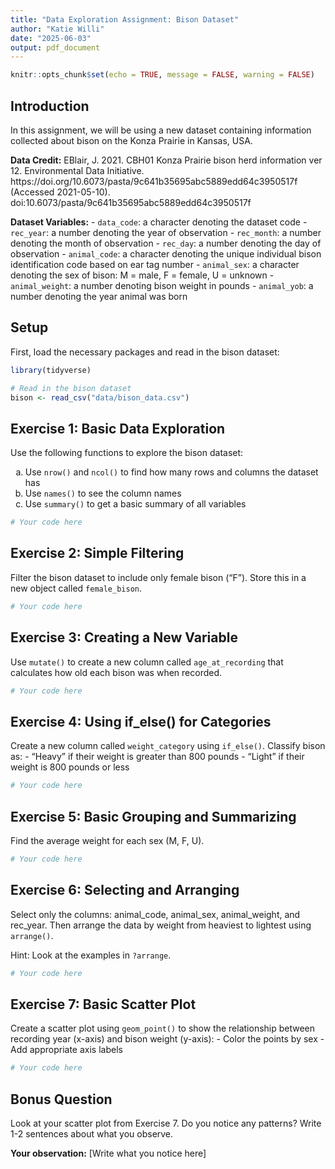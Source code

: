 ```yaml
---
title: "Data Exploration Assignment: Bison Dataset"
author: "Katie Willi"
date: "2025-06-03"
output: pdf_document
---
```


```r
knitr::opts_chunk$set(echo = TRUE, message = FALSE, warning = FALSE)
```

## Introduction

In this assignment, we will be using a new dataset containing information collected about bison on the Konza Prairie in Kansas, USA.

**Data Credit:**
EBlair, J. 2021. CBH01 Konza Prairie bison herd information ver 12. Environmental Data Initiative. https://doi.org/10.6073/pasta/9c641b35695abc5889edd64c3950517f (Accessed 2021-05-10). doi:10.6073/pasta/9c641b35695abc5889edd64c3950517f

**Dataset Variables:**
- `data_code`: a character denoting the dataset code
- `rec_year`: a number denoting the year of observation
- `rec_month`: a number denoting the month of observation
- `rec_day`: a number denoting the day of observation
- `animal_code`: a character denoting the unique individual bison identification code based on ear tag number
- `animal_sex`: a character denoting the sex of bison: M = male, F = female, U = unknown
- `animal_weight`: a number denoting bison weight in pounds
- `animal_yob`: a number denoting the year animal was born

## Setup

First, load the necessary packages and read in the bison dataset:

```r
library(tidyverse)

# Read in the bison dataset
bison <- read_csv("data/bison_data.csv")
```

## Exercise 1: Basic Data Exploration

Use the following functions to explore the bison dataset:

a) Use `nrow()` and `ncol()` to find how many rows and columns the dataset has
b) Use `names()` to see the column names
c) Use `summary()` to get a basic summary of all variables

```r
# Your code here

```

## Exercise 2: Simple Filtering

Filter the bison dataset to include only female bison ("F"). 
Store this in a new object called `female_bison`.

```r
# Your code here

```

## Exercise 3: Creating a New Variable

Use `mutate()` to create a new column called `age_at_recording` that calculates how old each bison was when recorded.

```r
# Your code here

```

## Exercise 4: Using if_else() for Categories

Create a new column called `weight_category` using `if_else()`. Classify bison as:
- "Heavy" if their weight is greater than 800 pounds
- "Light" if their weight is 800 pounds or less

```r
# Your code here

```

## Exercise 5: Basic Grouping and Summarizing

Find the average weight for each sex (M, F, U). 

```r
# Your code here

```

## Exercise 6: Selecting and Arranging

Select only the columns: animal_code, animal_sex, animal_weight, and rec_year.
Then arrange the data by weight from heaviest to lightest using `arrange()`.

Hint: Look at the examples in `?arrange`.

```r
# Your code here

```

## Exercise 7: Basic Scatter Plot

Create a scatter plot using `geom_point()` to show the relationship between recording year (x-axis) and bison weight (y-axis):
- Color the points by sex 
- Add appropriate axis labels

```r
# Your code here

```

## Bonus Question

Look at your scatter plot from Exercise 7. Do you notice any patterns? Write 1-2 sentences about what you observe.

**Your observation:**
[Write what you notice here]
